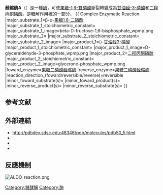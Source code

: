 {{PBB|geneid=226}}
{{enzyme
| Name = 果糖二磷酸醛缩酶
| EC_number = 4.1.2.13
| CAS_number = 9024-52-6
| IUBMB_EC_number = 4/1/2/13
| GO_code = 0004332
| image = 
| width = 
| caption = 
}}
'''醛縮酶A'''（{{lang-en|Aldolase A}}）是一種[[酶|酶]]，可使[[果糖-1,6-雙磷酸|果糖-1,6-雙磷酸]]斷裂轉變成為[[甘油醛-3-磷酸|甘油醛-3-磷酸]]和[[二羥丙酮磷酸|二羥丙酮磷酸]]。是糖解作用裡的一部分。
{{ Complex Enzymatic Reaction
|major_substrate_1=β-<small>D</small>-[[果糖-1,6-雙磷酸|果糖1,6-二磷酸]]
|major_substrate_1_stoichiometric_constant=
|major_substrate_1_image=beta-D-fructose-1,6-bisphosphate_wpmp.png
|major_substrate_2=
|major_substrate_2_stoichiometric_constant=
|major_substrate_2_image=
|major_product_1=<small>D</small>-[[甘油醛3-磷酸|甘油醛3-磷酸]]
|major_product_1_stoichiometric_constant=
|major_product_1_image=D-glyceraldehyde-3-phosphate_wpmp.png
|major_product_2=[[二羟丙酮磷酸|二羟丙酮磷酸]]
|major_product_2_stoichiometric_constant=
|major_product_2_image=glycerone-phosphate_wpmp.png
|foward_enzyme=[[果糖二磷酸醛缩酶|果糖二磷酸醛缩酶]]
|reverse_enzyme=[[果糖二磷酸醛缩酶|果糖二磷酸醛缩酶]]
|reaction_direction_(foward/reversible/reverse)=reversible
|minor_foward_substrate(s)=
|minor_foward_product(s)=
|minor_reverse_product(s)=
|minor_reverse_substrate(s)=
}}
{{KEGG compound|C05378}} {{KEGG enzyme|4.1.2.13}} {{KEGG compound|C00111}} {{KEGG compound|C00118}}
==参考文献==
{{reflist}}
==外部連結==
* http://pdbdev.sdsc.edu:48346/pdb/molecules/pdb50_5.html{{dead link|date=十一月 2017 |bot=InternetArchiveBot }}
* {{MeshName|Fructose-Bisphosphate+Aldolase}}
* {{Gene|ALDOA}}
* {{EC number|4.1.2.13}}

==反應機制==
[[File:ALDO_reaction.png|thumb]]
{{PDB Gallery|geneid=226}}
{{糖酵解}}
{{碳-碳裂解酶}}
{{糖酵解酶}}

[[Category:糖酵解|Category:糖酵解]]
[[Category:酶|Category:酶]]